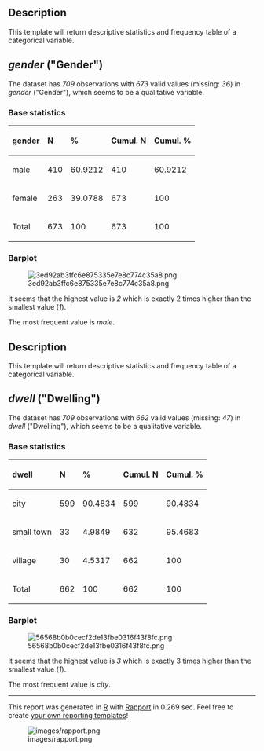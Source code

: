 == Description ==

This template will return descriptive statistics and frequency table of a categorical variable.

== ''gender'' (&quot;Gender&quot;) ==

The dataset has ''709'' observations with ''673'' valid values (missing: ''36'') in ''gender'' (&quot;Gender&quot;), which seems to be a qualitative variable.

=== Base statistics ===

<table>
<thead>
<tr class="header">
<th align="left">'''gender'''</th>
<th align="left">'''N'''</th>
<th align="left">'''%'''</th>
<th align="left">'''Cumul. N'''</th>
<th align="left">'''Cumul. %'''</th>
</tr>
</thead>
<tbody>
<tr class="odd">
<td align="left">male</td>
<td align="left">410</td>
<td align="left">60.9212</td>
<td align="left">410</td>
<td align="left">60.9212</td>
</tr>
<tr class="even">
<td align="left">female</td>
<td align="left">263</td>
<td align="left">39.0788</td>
<td align="left">673</td>
<td align="left">100</td>
</tr>
<tr class="odd">
<td align="left">Total</td>
<td align="left">673</td>
<td align="left">100</td>
<td align="left">673</td>
<td align="left">100</td>
</tr>
</tbody>
</table>

=== Barplot ===

[[Image:3ed92ab3ffc6e875335e7e8c774c35a8.png|frame|none]]

It seems that the highest value is ''2'' which is exactly 2 times higher than the smallest value (''1'').

The most frequent value is ''male''.

== Description ==

This template will return descriptive statistics and frequency table of a categorical variable.

== ''dwell'' (&quot;Dwelling&quot;) ==

The dataset has ''709'' observations with ''662'' valid values (missing: ''47'') in ''dwell'' (&quot;Dwelling&quot;), which seems to be a qualitative variable.

=== Base statistics ===

<table>
<thead>
<tr class="header">
<th align="left">'''dwell'''</th>
<th align="left">'''N'''</th>
<th align="left">'''%'''</th>
<th align="left">'''Cumul. N'''</th>
<th align="left">'''Cumul. %'''</th>
</tr>
</thead>
<tbody>
<tr class="odd">
<td align="left">city</td>
<td align="left">599</td>
<td align="left">90.4834</td>
<td align="left">599</td>
<td align="left">90.4834</td>
</tr>
<tr class="even">
<td align="left">small town</td>
<td align="left">33</td>
<td align="left">4.9849</td>
<td align="left">632</td>
<td align="left">95.4683</td>
</tr>
<tr class="odd">
<td align="left">village</td>
<td align="left">30</td>
<td align="left">4.5317</td>
<td align="left">662</td>
<td align="left">100</td>
</tr>
<tr class="even">
<td align="left">Total</td>
<td align="left">662</td>
<td align="left">100</td>
<td align="left">662</td>
<td align="left">100</td>
</tr>
</tbody>
</table>

=== Barplot ===

[[Image:56568b0b0cecf2de13fbe0316f43f8fc.png|frame|none]]

It seems that the highest value is ''3'' which is exactly 3 times higher than the smallest value (''1'').

The most frequent value is ''city''.


-----

This report was generated in [http://www.r-project.org/ R] with [http://al3xa.github.com/rapport/ Rapport] in 0.269 sec. Feel free to create [http://al3xa.github.com/rapport/#custom your own reporting templates]!

[[Image:images/rapport.png|frame|none]]
